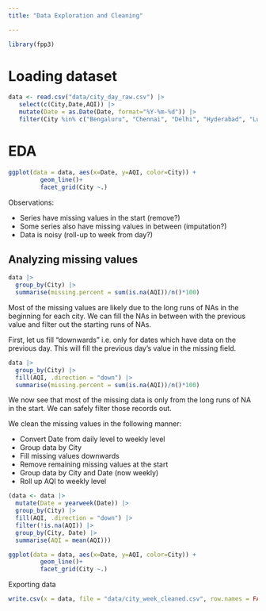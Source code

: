 ```yaml
---
title: "Data Exploration and Cleaning"

---
```


```r
library(fpp3)
```

# Loading dataset

```r
data <- read.csv("data/city_day_raw.csv") |>
   select(c(City,Date,AQI)) |>
   mutate(Date = as.Date(Date, format="%Y-%m-%d")) |>
   filter(City %in% c("Bengaluru", "Chennai", "Delhi", "Hyderabad", "Lucknow"))
```

# EDA

```r
ggplot(data = data, aes(x=Date, y=AQI, color=City)) +
         geom_line()+
         facet_grid(City ~.)
```
Observations:

- Series have missing values in the start (remove?)
- Some series also have missing values in between (imputation?)
- Data is noisy (roll-up to week from day?)

## Analyzing missing values

```r
data |>
  group_by(City) |>
  summarise(missing.percent = sum(is.na(AQI))/n()*100)
```

Most of the missing values are likely due to the long runs of NAs in the beginning for each city. We can fill the NAs in between with the previous value and filter out the starting runs of NAs.

First, let us fill "downwards" i.e. only for dates which have data on the previous day. This will fill the previous day's value in the missing field.

```r
data |>
  group_by(City) |>
  fill(AQI, .direction = "down") |>
  summarise(missing.percent = sum(is.na(AQI))/n()*100)
```

We now see that most of the missing data is only from the long runs of NA in the start. We can safely filter those records out. 


We clean the missing values in the following manner:

- Convert Date from daily level to weekly level
- Group data by City
- Fill missing values downwards
- Remove remaining missing values at the start
- Group data by City and Date (now weekly)
- Roll up AQI to weekly level

```r
(data <- data |>
  mutate(Date = yearweek(Date)) |>
  group_by(City) |>
  fill(AQI, .direction = "down") |>
  filter(!is.na(AQI)) |>
  group_by(City, Date) |>
  summarise(AQI = mean(AQI)))
```

```r
ggplot(data = data, aes(x=Date, y=AQI, color=City)) +
         geom_line()+
         facet_grid(City ~.)
```

Exporting data
```r
write.csv(x = data, file = "data/city_week_cleaned.csv", row.names = FALSE)
```
